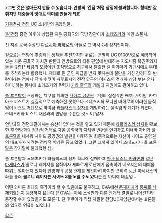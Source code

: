 >'''그딴 것은 얼마든지 만들 수 있습니다. 연방의 '건담'처럼 상징에 불과합니다. 형태만 갖춰지면 대중들이 멋대로 의미를 만들게 되죠'''

[[기동전사 건담 UC]] 소설판의 등장인물.

[[1년전쟁]] 종전 이후에 성립된 지온 공화국의 국방 장관이자 [[소데츠키]]의 메인 스폰서.

전 지온 공국 수상인 [[다르시아 바하로]]의 아들로 그 역시 2세 정치인이다. 

겉으로는 연방에 추종하는 정책을 추진하지만 뒤로는 은밀히 UC 0100년으로 예정되어 있는 지온 공화국 자치권 반환과 연방으로의 최종 편입에 반대하는 지오니즘 복권주의자들을 규합[* 바람의 모임이란 조직명으로 지구에서 탈출한 넬 아가마와 가란시에르 부대를 추격하는데 활용했다. 제대로 된 군인 취급을 받지 못하는데 불만을 가진 강경파의 반란이라는 점에서 작가 후쿠이 하루토시의 전작 망국의 이지스의 전개와 상당 부분 유사하다.]하는 동시에 소데츠키의 주력기 [[기라 줄루]]의 개발과 지원에도 관여하고 있다. 

[[풀 프론탈]]이 주장하는 지구를 제외한 [[사이드 공영권]] 구상의 실질적인 배후. 사이암, 카디아스 비스트가 실질적으로 예측하진 못했으나 소데츠키와 모나한 바하로의 이러한 움직임이 비스트 재단으로 하여금 [[라플라스의 상자]]를 개방하려는 움직임의 계기가 되었다. 소데츠키와 비스트 재단과의 만남을 주선한 것도 이 남자.

연방과의 정면대결에서는 승산이 없다는 것을 알고 있기 때문에 [[라플라스의 상자]]를 확보한 후 연방과의 정치적 거래로 지온 공화국의 자치권 반환을 연기하고 [[미네바 자비]]와 [[풀 프론탈]]을 내세워 사이드 공영권의 발판을 마련하여 최종적으로는 자신이 사이드 공영권의 대표자가 되려는 정치적 야심을 품고 있었다. 그런 그에게 있어서 [[소데츠키]]나 [[풀 프론탈]]은 장기말에 불과했던 셈.

풀 프론탈과 소데츠키가 라플라스의 상자 확보에 실패하고 [[마사 비스트 카바인]]과 [[로난 마세나스]]가 콜로니 레이저를 움직이자 재빠르게 로난에게 접촉하여 네오지온의 대체물 따위는 얼마든지 있다며 연방과의 공생 관계를 재건하려 하지만 오히려 로난 마세나스의 화를 불러 '''콜로니 레이저는 사이드 3를 노릴 수도 있다'''는 한 마디에 데꿀멍...

어떤 의미론 최대의 흑막이라 할 수 있음에도 불구하고, OVA에선 [[리리스(포켓몬스터)|존재자체가]] [[히이라기 캇페이|통째로 삭제되었는지 등장하지 않는다]].[* OVA는 아예 소설판과 다른 전개와 결말로 나아간지라 등장할 수가 없었을지도 모른다. 단 후쿠이가 직접 지필한 건담UC게임판에서는 프론탈의 입으로 언급이 되었다.]

[[각주]]
